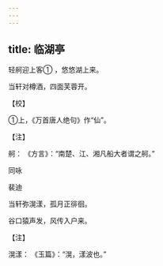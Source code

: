 ```yaml
---
---
---
```

title: 临湖亭
---




轻舸迎上客① ，悠悠湖上来。

当轩对樽酒，四面芙蓉开。

【校】

①上，《万首唐人绝句》作“仙”。

【注】

舸： 《方言》：“南楚、江、湘凡船大者谓之舸。”





同咏


裴迪

当轩弥滉漾，孤月正徘徊。

谷口猿声发，风传入户来。

【注】

滉漾： 《玉篇》：“滉，漾波也。”